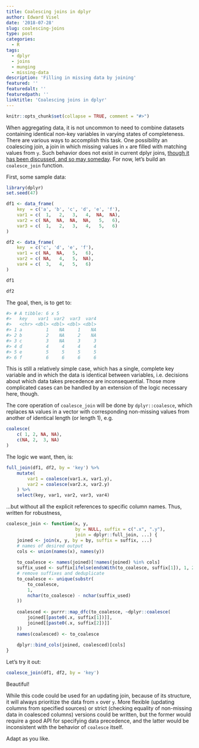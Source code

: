 ```yaml
---
title: Coalescing joins in dplyr
author: Edward Visel
date: '2018-07-28'
slug: coalescing-joins
type: post
categories:
  - R
tags:
  - dplyr
  - joins
  - munging
  - missing-data
description: 'Filling in missing data by joining'
featured: ''
featuredalt: ''
featuredpath: ''
linktitle: 'Coalescing joins in dplyr'
---
```


```r
knitr::opts_chunk$set(collapse = TRUE, comment = "#>")
```


When aggregating data, it is not uncommon to need to combine datasets 
containing identical non-key variables in varying states of completeness. There 
are various ways to accomplish this task. One possibility an coalescing join, a 
join in which missing values in `x` are filled with matching values from `y`. 
Such behavior does not exist in current dplyr joins, [though it has been 
discussed, and so may someday](https://github.com/tidyverse/tidyr/issues/183). 
For now, let's build an `coalesce_join` function.

First, some sample data:

```r
library(dplyr)
set.seed(47)

df1 <- data_frame(
    key  = c('a', 'b', 'c', 'd', 'e', 'f'),
    var1 = c(  1,   2,   3,   4,  NA,  NA),
    var2 = c( NA,  NA,  NA,  NA,   5,   6),
    var3 = c(  1,   2,   3,   4,   5,   6)
)

df2 <- data_frame(
    key  = c('c', 'd', 'e', 'f'),
    var1 = c( NA,  NA,   5,   6),
    var2 = c( NA,   4,   5,  NA),
    var4 = c(  3,   4,   5,   6)
)

df1

df2
```

The goal, then, is to get to:
```r
#> # A tibble: 6 x 5
#>   key    var1  var2  var3  var4
#>   <chr> <dbl> <dbl> <dbl> <dbl>
#> 1 a         1    NA     1    NA
#> 2 b         2    NA     2    NA
#> 3 c         3    NA     3     3
#> 4 d         4     4     4     4
#> 5 e         5     5     5     5
#> 6 f         6     6     6     6
```

This is still a relatively simple case, which has a single, complete key 
variable and in which the data is identical between variables, i.e. decisions 
about which data takes precedence are inconsequential. Those more complicated 
cases can be handled by an extension of the logic necessary here, though.

The core operation of `coalesce_join` will be done by `dplyr::coalesce`, which 
replaces `NA` values in a vector with corresponding non-missing values from 
another of identical length (or length 1), e.g.
```r
coalesce(
    c( 1, 2, NA, NA), 
    c(NA, 2,  3, NA)
)
```

The logic we want, then, is:
```r
full_join(df1, df2, by = 'key') %>% 
    mutate(
        var1 = coalesce(var1.x, var1.y), 
        var2 = coalesce(var2.x, var2.y)
    ) %>% 
    select(key, var1, var2, var3, var4)
```
...but without all the explicit references to specific column names. Thus, 
written for robustness, 

```r
coalesce_join <- function(x, y, 
                          by = NULL, suffix = c(".x", ".y"), 
                          join = dplyr::full_join, ...) {
    joined <- join(x, y, by = by, suffix = suffix, ...)
    # names of desired output
    cols <- union(names(x), names(y))
    
    to_coalesce <- names(joined)[!names(joined) %in% cols]
    suffix_used <- suffix[ifelse(endsWith(to_coalesce, suffix[1]), 1, 2)]
    # remove suffixes and deduplicate
    to_coalesce <- unique(substr(
        to_coalesce, 
        1, 
        nchar(to_coalesce) - nchar(suffix_used)
    ))
    
    coalesced <- purrr::map_dfc(to_coalesce, ~dplyr::coalesce(
        joined[[paste0(.x, suffix[1])]], 
        joined[[paste0(.x, suffix[2])]]
    ))
    names(coalesced) <- to_coalesce
    
    dplyr::bind_cols(joined, coalesced)[cols]
}
```

Let's try it out:

```r
coalesce_join(df1, df2, by = 'key')
```

Beautiful!

While this code could be used for an updating join, because of its structure, 
it will always prioritize the data from `x` over `y`. More flexible (updating 
columns from specified sources) or strict (checking equality of non-missing 
data in coalesced columns) versions could be written, but the former would 
require a good API for specifying data precedence, and the latter would be 
inconsistent with the behavior of `coalesce` itself.

Adapt as you like.
